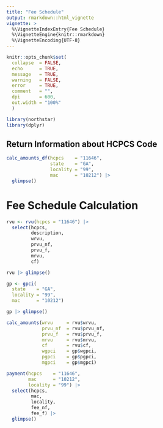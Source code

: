 ```yaml
---
title: "Fee Schedule"
output: rmarkdown::html_vignette
vignette: >
  %\VignetteIndexEntry{Fee Schedule}
  %\VignetteEngine{knitr::rmarkdown}
  %\VignetteEncoding{UTF-8}
---
```


```r
knitr::opts_chunk$set(
  collapse  = FALSE,
  echo      = TRUE,
  message   = TRUE, 
  warning   = FALSE,
  error     = TRUE,
  comment   = "",
  dpi       = 600, 
  out.width = "100%"
  )
```

```r
library(northstar)
library(dplyr)
```

## Return Information about HCPCS Code

```r
calc_amounts_df(hcpcs    = "11646", 
                state    = "GA", 
                locality = "99", 
                mac      = "10212") |> 
  glimpse()
```

# Fee Schedule Calculation

```r
rvu <- rvu(hcpcs = "11646") |> 
  select(hcpcs, 
         description,
         wrvu, 
         prvu_nf, 
         prvu_f, 
         mrvu, 
         cf)

rvu |> glimpse()
```

```r
gp <- gpci(
  state    = "GA",
  locality = "99",
  mac      = "10212")

gp |> glimpse()
```

```r
calc_amounts(wrvu     = rvu$wrvu,
             prvu_nf  = rvu$prvu_nf,
             prvu_f   = rvu$prvu_f,
             mrvu     = rvu$mrvu,
             cf       = rvu$cf,
             wgpci    = gp$wgpci,
             pgpci    = gp$pgpci,
             mgpci    = gp$mgpci)
```

```r
payment(hcpcs    = "11646", 
        mac      = "10212",
        locality = "99") |> 
  select(hcpcs,
         mac,
         locality,
         fee_nf,
         fee_f) |> 
  glimpse()
```

